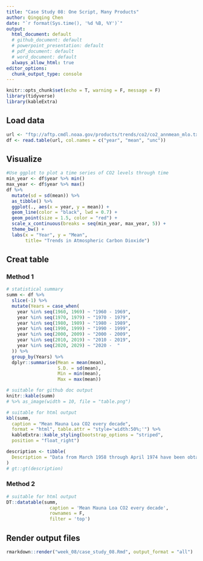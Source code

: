 ```yaml
---
title: "Case Study 08: One Script, Many Products"
author: Qingqing Chen
date: "`r format(Sys.time(), '%d %B, %Y')`"
output: 
  html_document: default
  # github_document: default
  # powerpoint_presentation: default
  # pdf_document: default
  # word_document: default
  always_allow_html: true
editor_options: 
  chunk_output_type: console
---
```

 

```r
knitr::opts_chunk$set(echo = T, warning = F, message = F)
library(tidyverse)
library(kableExtra)
```

## Load data 
```r
url <- "ftp://aftp.cmdl.noaa.gov/products/trends/co2/co2_annmean_mlo.txt"
df <- read.table(url, col.names = c("year", "mean", "unc"))
```

## Visualize 
```r
#Use ggplot to plot a time series of CO2 levels through time
min_year <- df$year %>% min()
max_year <- df$year %>% max()
df %>% 
  mutate(sd = sd(mean)) %>% 
  as_tibble() %>% 
  ggplot(., aes(x = year, y = mean)) +
  geom_line(color = "black", lwd = 0.7) +
  geom_point(size = 1.5, color = "red") +
  scale_x_continuous(breaks = seq(min_year, max_year, 5)) +
  theme_bw() +
  labs(x = "Year", y = "Mean", 
       title= "Trends in Atmospheric Carbon Dioxide")
```


## Creat table

### Method 1

```r
# statistical summary
summ <- df %>% 
  slice(-1) %>% 
  mutate(Years = case_when(
    year %in% seq(1960, 1969) ~ "1960 - 1969", 
    year %in% seq(1970, 1979) ~ "1970 - 1979", 
    year %in% seq(1980, 1989) ~ "1980 - 1989", 
    year %in% seq(1990, 1999) ~ "1990 - 1999", 
    year %in% seq(2000, 2009) ~ "2000 - 2009", 
    year %in% seq(2010, 2019) ~ "2010 - 2019", 
    year %in% seq(2020, 2029) ~ "2020 -  "
  )) %>% 
  group_by(Years) %>% 
  dplyr::summarise(Mean = mean(mean), 
                   S.D. = sd(mean), 
                   Min = min(mean), 
                   Max = max(mean)) 
```

```r
# suitable for github doc output
knitr::kable(summ)
# %>% as_image(width = 10, file = "table.png")
```


```r
# suitable for html output 
kbl(summ,
  caption = "Mean Mauna Loa CO2 every decade", 
  format = "html", table.attr = "style='width:50%;'") %>%
  kableExtra::kable_styling(bootstrap_options = "striped",
  position = "float_right") 
```


```r
description <- tibble(
  Description = "Data from March 1958 through April 1974 have been obtained by C. David Keeling of the Scripps Institution of Oceanography (SIO) and were obtained from the Scripps website (scrippsco2.ucsd.edu). The estimated uncertainty in the annual mean is the standard deviation of the differences of annual mean values determined independently by NOAA/ESRL and the Scripps Institution of Oceanography. In general, the data presented for the last year are subject to change, depending on recalibration of the reference gas mixtures used, and other quality control procedures. Occasionally, earlier years may also be changed for the same reasons. Usually these changes are minor. CO2 expressed as a mole fraction in dry air, micromol/mol, abbreviated as ppm."
)
# gt::gt(description)
```


### Method 2
```r
# suitable for html output
DT::datatable(summ, 
                caption = 'Mean Mauna Loa CO2 every decade', 
                rownames = F,
                filter = 'top')
```


## Render output files 

```r
rmarkdown::render("week_08/case_study_08.Rmd", output_format = "all")
```

